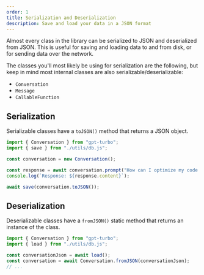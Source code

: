 ```yaml
---
order: 1
title: Serialization and Deserialization
description: Save and load your data in a JSON format
---
```


Almost every class in the library can be serialized to JSON and deserialized from JSON. 
This is useful for saving and loading data to and from disk, or for sending data over the network.

The classes you'll most likely be using for serialization are the following, but keep in mind most internal classes are also serializable/deserializable:

- `Conversation`
- `Message`
- `CallableFunction`

## Serialization

Serializable classes have a `toJSON()` method that returns a JSON object.


```ts
import { Conversation } from "gpt-turbo";
import { save } from "./utils/db.js";

const conversation = new Conversation();

const response = await conversation.prompt("How can I optimize my code to be faster than the Millennium Falcon's Kessel Run?");
console.log(`Response: ${response.content}`);

await save(conversation.toJSON());
```

## Deserialization

Deserializable classes have a `fromJSON()` static method that returns an instance of the class.

```ts
import { Conversation } from "gpt-turbo";
import { load } from "./utils/db.js";

const conversationJson = await load();
const conversation = await Conversation.fromJSON(conversationJson);
// ...
```
